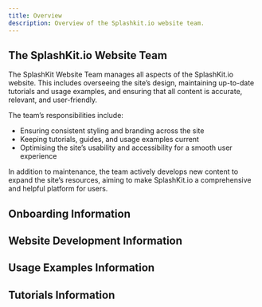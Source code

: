 ```yaml
---
title: Overview
description: Overview of the Splashkit.io website team.
---
```



## The SplashKit.io Website Team

The SplashKit Website Team manages all aspects of the SplashKit.io website. This includes overseeing
the site’s design, maintaining up-to-date tutorials and usage examples, and ensuring that all
content is accurate, relevant, and user-friendly.

The team’s responsibilities include:

- Ensuring consistent styling and branding across the site
- Keeping tutorials, guides, and usage examples current
- Optimising the site’s usability and accessibility for a smooth user experience

In addition to maintenance, the team actively develops new content to expand the site’s resources,
aiming to make SplashKit.io a comprehensive and helpful platform for users.

## Onboarding Information

<CardGrid>
  <LinkCard
    title="Getting Started with Starlight.io"
    description="The guide on how to get started with Starlight.io."
    href="/products/splashkit/02-setting-up"
  />
  <LinkCard
    title="Common Troubleshooting Tips"
    description="How to fix common issues that may arise."
    href="/products/splashkit/03-github-guide/#troubleshooting"
  />
  <LinkCard
    title="How to Create a Pull Request"
    description="The guide on how to create a pull request."
    href="/products/splashkit/04-pull-request"
  />
  <LinkCard
    title="Pull Request Template"
    description="The template for creating a pull request."
    href="/products/splashkit/05-pull-request-template"
  />
  <LinkCard
    title="Peer Review Guide"
    description="The guide on how to do a peer review."
    href="/products/splashkit/06-peer-review"
  />
  <LinkCard
    title="Planner Board Etiquette"
    description="The guide on how to use the planner board within the SplashKit team."
    href="/products/splashkit/07-planner-board"
  />
</CardGrid>

## Website Development Information

<CardGrid>
  <LinkCard
    title="Website Development Overview"
    description="The overview of the SplashKit website development."
    href="/products/splashkit/projects/splashkit-website/website-documentation/01-splashkit-website-overview"
  />
  <LinkCard
    title="Website Development Files"
    description="The files used in the SplashKit website development."
    href="/products/splashkit/projects/splashkit-website/website-documentation/02-web-dev-files"
  />
  <LinkCard
    title="Website Development Style Guide"
    description="The style guide for the SplashKit website development."
    href="/products/splashkit/projects/splashkit-website/website-documentation/03-css-styling-guide"
  />
</CardGrid>

## Usage Examples Information

<CardGrid>
  <LinkCard
    title="Creating Usage Examples"
    description="How to create usage examples for the Splashkit website."
    href="/products/splashkit/projects/splashkit-website/usage-examples/02-creating-usage-examples"
  />
  <LinkCard
    title="Pull Requests for Usage Examples"
    description="How to create a pull request for usage examples."
    href="/products/splashkit/05-pull-request-template/"
  />
  <LinkCard
    title="Peer Reviews for Usage Examples"
    description="How to do a peer review for usage examples."
    href="/products/splashkit/projects/splashkit-website/usage-examples/04-usage-peer-review"
  />
  <LinkCard
    title="Style Guide for Usage Examples"
    description="General rules to follow when creating usage examples."
    href="/products/splashkit/projects/splashkit-website/usage-examples/05-usage-example-style-guide"
  />
</CardGrid>

## Tutorials Information

<CardGrid>
  <LinkCard
    title="Tutorial Proposal Template"
    description="The template for creating a tutorial proposal."
    href="/products/splashkit/projects/splashkit-website/tutorials-documentation/01-tutorial-proposal-template"
  />
  <LinkCard
    title="Tutorial Style Guide"
    description="The style guide for creating tutorials."
    href="/products/splashkit/projects/splashkit-website/tutorials-documentation/02-tutorial-style-guide"
  />
  <LinkCard
    title="Tutorial Reviews"
    description="The current tutorials that need to be reviewed."
    href="/products/splashkit/projects/splashkit-website/tutorials-documentation/03-tutorial-reviews"
  />
  <LinkCard
    title="OOP Styling Guide"
    description="How to convert top level statements to OOP or vice versa."
    href="/products/splashkit/projects/splashkit-website/tutorials-documentation/04-adding-oop"
  />
</CardGrid>
